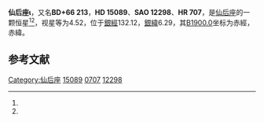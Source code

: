 {{Starbox begin
| name = 仙后座ι
}}
{{Starbox observe
| epoch = [[J2000.0|J2000.0]]
| constell = [[仙后座|仙后座]]<ref name=SIMBAD>{{cite web
 | url=http://simbad.u-strasbg.fr/simbad/sim-id?Ident=HR+707
 | title=Pulsating variable Star
 | publisher=Centre de Données astronomiques de Strasbourg
 | work=SIMBAD
 | accessdate=2012-07-13
 | archive-date=2019-07-13
 | archive-url=https://web.archive.org/web/20190713002402/http://simbad.u-strasbg.fr/simbad/sim-id?Ident=HR+707
 | dead-url=no
 }}</ref><ref name=DATA>{{cite web
 | url=http://vizier.u-strasbg.fr/viz-bin/VizieR-5?-out.add=.&-source=5050&-corr=PK=HR&-out.max=9999&HR=707
 | title=VizieR Detailed Page
 | accessdate=2012-07-13
 | archive-date=2016-03-04
 | archive-url=https://web.archive.org/web/20160304220929/http://vizier.u-strasbg.fr/viz-bin/VizieR-5?-out.add=.&-source=5050&-corr=PK=HR&-out.max=9999&HR=707
 | dead-url=no
 }}</ref>
| 星官 = [[阁道_(星官)|阁道]]
| ra = {{RA|2|29|4}}<ref name=SIMBAD /><ref name=DATA />
| dec = {{DEC|+67|24|9}}<ref name=SIMBAD /><ref name=DATA />
| appmag_v = 4.52<ref name=SIMBAD /><ref name=DATA />
}}
{{Starbox character
| class = A5pSr<ref name=SIMBAD /><ref name=DATA />
| b-v = 0.12<ref name=SIMBAD /><ref name=DATA />
| u-b = 0.06<ref name=SIMBAD /><ref name=DATA />
| r-i = 0.06<ref name=SIMBAD /><ref name=DATA />
| variable = 
}}
{{Starbox astrometry
| radial_v = 0.06
| prop_mo_ra = 1
| parallax = 0.023
| p_error = 
}}
{{Starbox catalog
| names =BD+66 213，[[SAO星表|SAO]] 12298，[[HD星表|HD]] 15089，[[HR星表|HR]] 707}}
{{Starbox reference |Simbad=HR+707}}
{{Starbox end}}

'''仙后座ι'''，又名'''BD+66 213'''，'''HD 15089'''、'''SAO 12298'''、'''HR 707'''，是[[仙后座|仙后座]]的一颗恒星<ref name=SIMBAD /><ref name=DATA />，视星等为4.52，位于[[銀道座標系|銀經]]132.12，[[銀道座標系|銀緯]]6.29，其[[B1900.0|B1900.0]]坐标为赤經{{RA|2|20|49.2}}，赤緯{{DEC|+66|6.29|11}}。

== 参考文献 ==
{{reflist}}

{{star-stub}}

{{仙后座恒星}}
{{星官|阁道|6|5}}
[[Category:仙后座|Category:仙后座]]
[[Category:HD和HDE天體|15089]]
[[Category:HR天體|0707]]
[[Category:SAO天體|12298]]